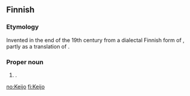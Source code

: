 ==Finnish==

===Etymology===
Invented in the end of the 19th century from a dialectal Finnish form of {{term|keiju||elf, fairy}}, partly as a translation of {{etyl|sv|fi}} {{term|Alf}}.

===Proper noun===
{{fi-noun|Keijo|type=valo|proper=true}}

# {{given name|male|lang=fi}}.

[[no:Keijo]]
[[fi:Keijo]]